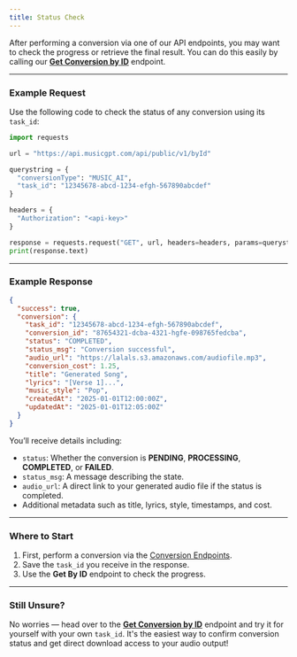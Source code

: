 ```yaml
---
title: Status Check
---
```

After performing a conversion via one of our API endpoints, you may want to check the progress or retrieve the final result. You can do this easily by calling our [**Get Conversion by ID**](/api-documentation/endpoint/getById) endpoint.

---

### Example Request
Use the following code to check the status of any conversion using its `task_id`:

```python
import requests

url = "https://api.musicgpt.com/api/public/v1/byId"

querystring = {
  "conversionType": "MUSIC_AI",
  "task_id": "12345678-abcd-1234-efgh-567890abcdef"
}

headers = {
  "Authorization": "<api-key>"
}

response = requests.request("GET", url, headers=headers, params=querystring)
print(response.text)
```

---

### Example Response
```json
{
  "success": true,
  "conversion": {
    "task_id": "12345678-abcd-1234-efgh-567890abcdef",
    "conversion_id": "87654321-dcba-4321-hgfe-098765fedcba",
    "status": "COMPLETED",
    "status_msg": "Conversion successful",
    "audio_url": "https://lalals.s3.amazonaws.com/audiofile.mp3",
    "conversion_cost": 1.25,
    "title": "Generated Song",
    "lyrics": "[Verse 1]...",
    "music_style": "Pop",
    "createdAt": "2025-01-01T12:00:00Z",
    "updatedAt": "2025-01-01T12:05:00Z"
  }
}
```

You’ll receive details including:
- `status`: Whether the conversion is **PENDING**, **PROCESSING**, **COMPLETED**, or **FAILED**.
- `status_msg`: A message describing the state.
- `audio_url`: A direct link to your generated audio file if the status is completed.
- Additional metadata such as title, lyrics, style, timestamps, and cost.

---

### Where to Start
1. First, perform a conversion via the [Conversion Endpoints](/api-documentation/conversions/musicai).
2. Save the `task_id` you receive in the response.
3. Use the **Get By ID** endpoint to check the progress.

---

### Still Unsure?
No worries — head over to the [**Get Conversion by ID**](/api-documentation/endpoint/getById) endpoint and try it for yourself with your own `task_id`. It's the easiest way to confirm conversion status and get direct download access to your audio output!

